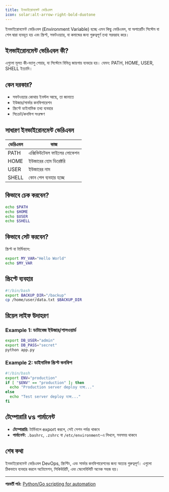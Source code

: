 ```yaml
---
title: ইনভাইরোনমেন্ট ভেরিএবল
icon: solar:alt-arrow-right-bold-duotone
---
```


ইনভাইরোনমেন্ট ভেরিএবল (Environment Variable) হচ্ছে এমন কিছু ভেরিএবল, যা অপারেটিং সিস্টেম বা শেল দ্বারা ব্যবহৃত হয় এবং স্ক্রিপ্ট, সফটওয়্যার, বা কমান্ডের জন্য গুরুত্বপূর্ণ তথ্য সরবরাহ করে।

## ইনভাইরোনমেন্ট ভেরিএবল কী?

এগুলো মূলত কী-ভ্যালু পেয়ার, যা সিস্টেমে বিভিন্ন জায়গায় ব্যবহার হয়। যেমন: PATH, HOME, USER, SHELL ইত্যাদি।

## কেন দরকার?

- সফটওয়্যার কোথায় ইনস্টল আছে, তা জানাতে
- ইউজার/সার্ভার কনফিগারেশন
- স্ক্রিপ্টে ডাইনামিক তথ্য ব্যবহার
- সিক্রেট/কনফিগ সংরক্ষণ

## সাধারণ ইনভাইরোনমেন্ট ভেরিএবল

| ভেরিএবল | কাজ |
|----------|--------------------------|
| PATH     | এক্সিকিউটেবল ফাইলের লোকেশন |
| HOME     | ইউজারের হোম ডিরেক্টরি |
| USER     | ইউজারের নাম |
| SHELL    | কোন শেল ব্যবহার হচ্ছে |

## কিভাবে চেক করবেন?

```bash
echo $PATH
echo $HOME
echo $USER
echo $SHELL
```

## কিভাবে সেট করবেন?

স্ক্রিপ্ট বা টার্মিনালে:

```bash
export MY_VAR="Hello World"
echo $MY_VAR
```

## স্ক্রিপ্টে ব্যবহার

```bash
#!/bin/bash
export BACKUP_DIR="/backup"
cp /home/user/data.txt $BACKUP_DIR
```

## রিয়েল লাইফ উদাহরণ

### Example 1: ডাটাবেজ ইউজার/পাসওয়ার্ড

```bash
export DB_USER="admin"
export DB_PASS="secret"
python app.py
```

### Example 2: ডাইনামিক স্ক্রিপ্ট কনফিগ

```bash
#!/bin/bash
export ENV="production"
if [ "$ENV" == "production" ]; then
  echo "Production server deploy হচ্ছে..."
else
  echo "Test server deploy হচ্ছে..."
fi
```

## টেম্পোরারি vs পার্মানেন্ট

- **টেম্পোরারি:** টার্মিনালে export করলে, সেই সেশন পর্যন্ত থাকবে
- **পার্মানেন্ট:** `.bashrc`, `.zshrc` বা `/etc/environment`-এ লিখলে, সবসময় থাকবে

## শেষ কথা

ইনভাইরোনমেন্ট ভেরিএবল DevOps, স্ক্রিপ্টিং, এবং সার্ভার কনফিগারেশনের জন্য অত্যন্ত গুরুত্বপূর্ণ। এগুলো ঠিকভাবে ব্যবহার করলে অটোমেশন, সিকিউরিটি, এবং স্কেলেবিলিটি অনেক সহজ হয়।

---

**পরবর্তী পাঠ:** [Python/Go scripting for automation](/dev-ops/python-go-scripting)
